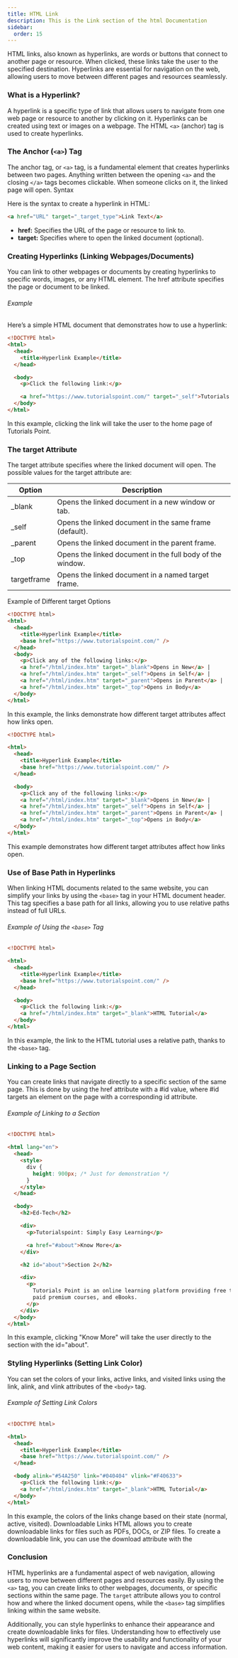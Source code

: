 ```yaml
---
title: HTML Link
description: This is the Link section of the html Documentation
sidebar:
  order: 15
---
```


HTML links, also known as hyperlinks, are words or buttons that connect to another page or resource. When clicked, these links take the user to the specified destination. Hyperlinks are essential for navigation on the web, allowing users to move between different pages and resources seamlessly.

### What is a Hyperlink?

A hyperlink is a specific type of link that allows users to navigate from one web page or resource to another by clicking on it. Hyperlinks can be created using text or images on a webpage. The HTML `<a>` (anchor) tag is used to create hyperlinks.

### The Anchor (`<a>`) Tag

The anchor tag, or `<a>` tag, is a fundamental element that creates hyperlinks between two pages. Anything written between the opening `<a>` and the closing `</a>` tags becomes clickable. When someone clicks on it, the linked page will open.
Syntax

Here is the syntax to create a hyperlink in HTML:

```html
<a href="URL" target="_target_type">Link Text</a>
```

- **href:** Specifies the URL of the page or resource to link to.
- **target:** Specifies where to open the linked document (optional).

### Creating Hyperlinks (Linking Webpages/Documents)

You can link to other webpages or documents by creating hyperlinks to specific words, images, or any HTML element. The href attribute specifies the page or document to be linked.

###### Example

Here’s a simple HTML document that demonstrates how to use a hyperlink:

```html
<!DOCTYPE html>
<html>
  <head>
    <title>Hyperlink Example</title>
  </head>

  <body>
    <p>Click the following link:</p>

    <a href="https://www.tutorialspoint.com/" target="_self">Tutorials Point</a>
  </body>
</html>
```

In this example, clicking the link will take the user to the home page of Tutorials Point.

### The target Attribute

The target attribute specifies where the linked document will open. The possible values for the target attribute are:

| Option      | Description                                               |
| ----------- | --------------------------------------------------------- |
| \_blank     | Opens the linked document in a new window or tab.         |
| \_self      | Opens the linked document in the same frame (default).    |
| \_parent    | Opens the linked document in the parent frame.            |
| \_top       | Opens the linked document in the full body of the window. |
| targetframe | Opens the linked document in a named target frame.        |

Example of Different target Options

```html
<!DOCTYPE html>
<html>
  <head>
    <title>Hyperlink Example</title>
    <base href="https://www.tutorialspoint.com/" />
  </head>
  <body>
    <p>Click any of the following links:</p>
    <a href="/html/index.htm" target="_blank">Opens in New</a> |
    <a href="/html/index.htm" target="_self">Opens in Self</a> |
    <a href="/html/index.htm" target="_parent">Opens in Parent</a> |
    <a href="/html/index.htm" target="_top">Opens in Body</a>
  </body>
</html>
```

In this example, the links demonstrate how different target attributes affect how links open.

```html
<!DOCTYPE html>

<html>
  <head>
    <title>Hyperlink Example</title>
    <base href="https://www.tutorialspoint.com/" />
  </head>

  <body>
    <p>Click any of the following links:</p>
    <a href="/html/index.htm" target="_blank">Opens in New</a> |
    <a href="/html/index.htm" target="_self">Opens in Self</a> |
    <a href="/html/index.htm" target="_parent">Opens in Parent</a> |
    <a href="/html/index.htm" target="_top">Opens in Body</a>
  </body>
</html>
```

This example demonstrates how different target attributes affect how links open.

### Use of Base Path in Hyperlinks

When linking HTML documents related to the same website, you can simplify your links by using the `<base>` tag in your HTML document header. This tag specifies a base path for all links, allowing you to use relative paths instead of full URLs.

###### Example of Using the `<base>` Tag

```html
<!DOCTYPE html>

<html>
  <head>
    <title>Hyperlink Example</title>
    <base href="https://www.tutorialspoint.com/" />
  </head>

  <body>
    <p>Click the following link:</p>
    <a href="/html/index.htm" target="_blank">HTML Tutorial</a>
  </body>
</html>
```

In this example, the link to the HTML tutorial uses a relative path, thanks to the `<base>` tag.

### Linking to a Page Section

You can create links that navigate directly to a specific section of the same page. This is done by using the href attribute with a #id value, where #id targets an element on the page with a corresponding id attribute.

###### Example of Linking to a Section

```html
<!DOCTYPE html>

<html lang="en">
  <head>
    <style>
      div {
        height: 900px; /* Just for demonstration */
      }
    </style>
  </head>

  <body>
    <h2>Ed-Tech</h2>

    <div>
      <p>Tutorialspoint: Simply Easy Learning</p>

      <a href="#about">Know More</a>
    </div>

    <h2 id="about">Section 2</h2>

    <div>
      <p>
        Tutorials Point is an online learning platform providing free tutorials,
        paid premium courses, and eBooks.
      </p>
    </div>
  </body>
</html>
```

In this example, clicking "Know More" will take the user directly to the section with the id="about".

### Styling Hyperlinks (Setting Link Color)

You can set the colors of your links, active links, and visited links using the link, alink, and vlink attributes of the `<body>` tag.

###### Example of Setting Link Colors

```html
<!DOCTYPE html>

<html>
  <head>
    <title>Hyperlink Example</title>
    <base href="https://www.tutorialspoint.com/" />
  </head>

  <body alink="#54A250" link="#040404" vlink="#F40633">
    <p>Click the following link:</p>
    <a href="/html/index.htm" target="_blank">HTML Tutorial</a>
  </body>
</html>
```

In this example, the colors of the links change based on their state (normal,
active, visited). Downloadable Links HTML allows you to create downloadable
links for files such as PDFs, DOCs, or ZIP files. To create a downloadable link,
you can use the download attribute with the

### Conclusion

HTML hyperlinks are a fundamental aspect of web navigation, allowing users to move between different pages and resources easily. By using the `<a>` tag, you can create links to other webpages, documents, or specific sections within the same page. The `target` attribute allows you to control how and where the linked document opens, while the `<base>` tag simplifies linking within the same website.

Additionally, you can style hyperlinks to enhance their appearance and create downloadable links for files. Understanding how to effectively use hyperlinks will significantly improve the usability and functionality of your web content, making it easier for users to navigate and access information.
